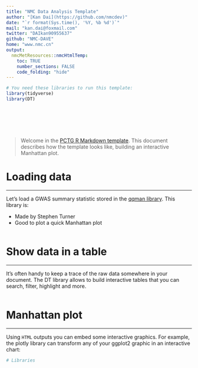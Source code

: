 ```yaml
---
title: "NMC Data Analysis Template"
author: "[Kan Dai](https://github.com/nmcdev)"
date: "`r format(Sys.time(), '%Y, %b %d')`"
mail: "kan.dai@foxmail.com"
twitter: "DAIkan90955637"
github: "NMC-DAVE"
home: "www.nmc.cn"
output:
  nmcMetResources::nmcHtmlTemp:
    toc: TRUE
    number_sections: FALSE
    code_folding: "hide"
---
```


```r
# You need these libraries to run this template:
library(tidyverse)
library(DT)
```

<br><br><br><br>

>Welcome in the [PCTG R Markdown template](https://github.com/holtzy/epuRate). This document describes how the template looks like, building an interactive Manhattan plot.



# Loading data
***
Let's load a GWAS summary statistic stored in the [qqman library](https://github.com/stephenturner/qqman). This library is:

- Made by Stephen Turner
- Good to plot a quick Manhattan plot

```r

```



# Show data in a table
***
It's often handy to keep a trace of the raw data somewhere in your document. The DT library allows to build interactive tables that you can search, filter, highlight and more.
```r

```



# Manhattan plot
***
Using `HTML` outputs you can embed some interactive graphics. For example, the plotly library can transform any of your ggplot2 graphic in an interactive chart:
```r
# Libraries

```

